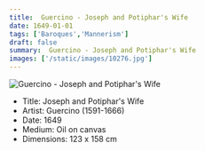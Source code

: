 ```yaml
---
title:  Guercino - Joseph and Potiphar's Wife
date: 1649-01-01
tags: ['Baroques','Mannerism']
draft: false
summary:  Guercino - Joseph and Potiphar's Wife
images: ['/static/images/10276.jpg']
---
```


![ Guercino - Joseph and Potiphar's Wife](/static/images/10276.jpg)

* Title: Joseph and Potiphar's Wife
* Artist:  Guercino (1591-1666)
* Date: 1649
* Medium: Oil on canvas
* Dimensions: 123 x 158 cm



